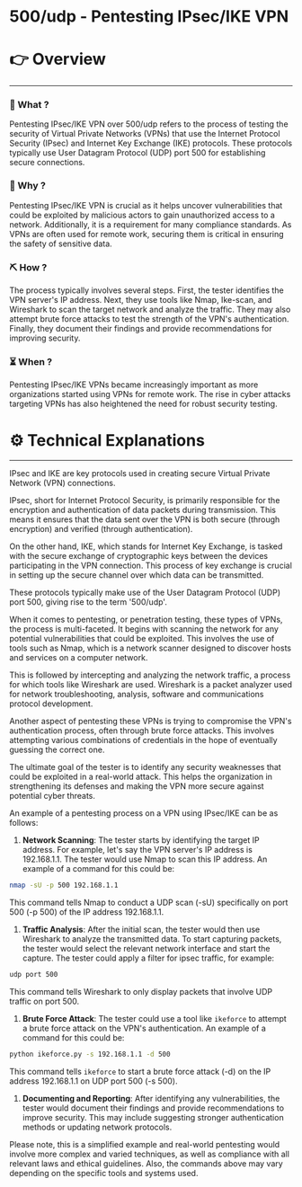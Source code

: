 # 500/udp - Pentesting IPsec/IKE VPN


# 👉 Overview

---

### 👀 What ?

Pentesting IPsec/IKE VPN over 500/udp refers to the process of testing the security of Virtual Private Networks (VPNs) that use the Internet Protocol Security (IPsec) and Internet Key Exchange (IKE) protocols. These protocols typically use User Datagram Protocol (UDP) port 500 for establishing secure connections.


### 🧐 Why ?

Pentesting IPsec/IKE VPN is crucial as it helps uncover vulnerabilities that could be exploited by malicious actors to gain unauthorized access to a network. Additionally, it is a requirement for many compliance standards. As VPNs are often used for remote work, securing them is critical in ensuring the safety of sensitive data.


### ⛏️ How ?

The process typically involves several steps. First, the tester identifies the VPN server's IP address. Next, they use tools like Nmap, Ike-scan, and Wireshark to scan the target network and analyze the traffic. They may also attempt brute force attacks to test the strength of the VPN's authentication. Finally, they document their findings and provide recommendations for improving security.


### ⏳ When ?

Pentesting IPsec/IKE VPNs became increasingly important as more organizations started using VPNs for remote work. The rise in cyber attacks targeting VPNs has also heightened the need for robust security testing.


# ⚙️ Technical Explanations

---

IPsec and IKE are key protocols used in creating secure Virtual Private Network (VPN) connections.

IPsec, short for Internet Protocol Security, is primarily responsible for the encryption and authentication of data packets during transmission. This means it ensures that the data sent over the VPN is both secure (through encryption) and verified (through authentication).

On the other hand, IKE, which stands for Internet Key Exchange, is tasked with the secure exchange of cryptographic keys between the devices participating in the VPN connection. This process of key exchange is crucial in setting up the secure channel over which data can be transmitted.

These protocols typically make use of the User Datagram Protocol (UDP) port 500, giving rise to the term '500/udp'.

When it comes to pentesting, or penetration testing, these types of VPNs, the process is multi-faceted. It begins with scanning the network for any potential vulnerabilities that could be exploited. This involves the use of tools such as Nmap, which is a network scanner designed to discover hosts and services on a computer network.

This is followed by intercepting and analyzing the network traffic, a process for which tools like Wireshark are used. Wireshark is a packet analyzer used for network troubleshooting, analysis, software and communications protocol development.

Another aspect of pentesting these VPNs is trying to compromise the VPN's authentication process, often through brute force attacks. This involves attempting various combinations of credentials in the hope of eventually guessing the correct one.

The ultimate goal of the tester is to identify any security weaknesses that could be exploited in a real-world attack. This helps the organization in strengthening its defenses and making the VPN more secure against potential cyber threats.

An example of a pentesting process on a VPN using IPsec/IKE can be as follows:

1. **Network Scanning**: The tester starts by identifying the target IP address. For example, let's say the VPN server's IP address is 192.168.1.1. The tester would use Nmap to scan this IP address. An example of a command for this could be:

```bash
nmap -sU -p 500 192.168.1.1

```

This command tells Nmap to conduct a UDP scan (-sU) specifically on port 500 (-p 500) of the IP address 192.168.1.1.

1. **Traffic Analysis**: After the initial scan, the tester would then use Wireshark to analyze the transmitted data. To start capturing packets, the tester would select the relevant network interface and start the capture. The tester could apply a filter for ipsec traffic, for example:

```bash
udp port 500

```

This command tells Wireshark to only display packets that involve UDP traffic on port 500.

1. **Brute Force Attack**: The tester could use a tool like `ikeforce` to attempt a brute force attack on the VPN's authentication. An example of a command for this could be:

```bash
python ikeforce.py -s 192.168.1.1 -d 500

```

This command tells `ikeforce` to start a brute force attack (-d) on the IP address 192.168.1.1 on UDP port 500 (-s 500).

1. **Documenting and Reporting**: After identifying any vulnerabilities, the tester would document their findings and provide recommendations to improve security. This may include suggesting stronger authentication methods or updating network protocols.

Please note, this is a simplified example and real-world pentesting would involve more complex and varied techniques, as well as compliance with all relevant laws and ethical guidelines. Also, the commands above may vary depending on the specific tools and systems used.
